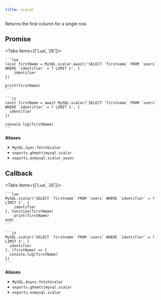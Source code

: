 ```yaml
---
title: scalar
---
```



Returns the first column for a single row.

## Promise

<Tabs items={['Lua', 'JS']}>
  <Tab>

    ```lua
    local firstName = MySQL.scalar.await('SELECT `firstname` FROM `users` WHERE `identifier` = ? LIMIT 1', {
        identifier
    })

    print(firstName)
    ```

  </Tab>
  <Tab>

    ```js
    const firstName = await MySQL.scalar('SELECT `firstname` FROM `users` WHERE `identifier` = ? LIMIT 1', [
      identifier
    ])

    console.log(firstName)
    ```

  </Tab>
</Tabs>

**Aliases**

- `MySQL.Sync.fetchScalar`
- `exports.ghmattimysql.scalar`
- `exports.oxmysql.scalar_async`

## Callback

<Tabs items={['Lua', 'JS']}>
  <Tab>

    ```lua
    MySQL.scalar('SELECT `firstname` FROM `users` WHERE `identifier` = ? LIMIT 1', {
        identifier
    }, function(firstName)
        print(firstName)
    end)
    ```

  </Tab>
  <Tab>

    ```js
    MySQL.scalar('SELECT `firstname` FROM `users` WHERE `identifier` = ? LIMIT 1', [
      identifier
    ], (firstName) => {
      console.log(firstName)
    })
    ```

  </Tab>
</Tabs>

**Aliases**

- `MySQL.Async.fetchScalar`
- `exports.ghmattimysql.scalar`
- `exports.oxmysql.scalar`
